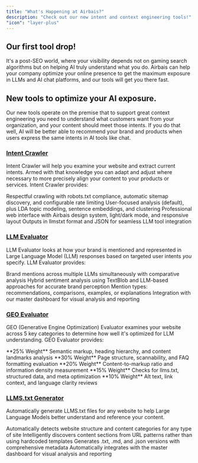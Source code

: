 ```yaml
---
title: "What's Happening at Airbais?"
description: "Check out our new intent and context engineering tools!"
"icon": "layer-plus"
---
```


## Our first tool drop!

It's a post-SEO world, where your visibility depends not on gaming search algorithms but on helping AI truly understand what you do. Airbais can help your company optimize your online presence to get the maximum exposure in LLMs and AI chat platforms, and our tools will get you there fast.

## New tools to optimize your AI exposure.

Our new tools operate on the premise that to support great context engineering you need to understand what customers want from your organization, and your content should meet those intents. If you do that well, AI will be better able to recommend your brand and products when users express the same intents in AI tools like chat.

### <a href="../intent-tools/intentcrawler">Intent Crawler</a>

Intent Crawler will help you examine your website and extract current intents. Armed with that knowledge you can adapt and adjust where necessary to more precisely align your content to your products or services. Intent Crawler provides:

<Accordion title="About Intent Crawler">
  <CardGroup cols={2}>
    <Card
      title="Intelligent Web Crawling"
      horizontal
      icon="user-magnifying-glass"
      color="#44ADFF"
    >
      Respectful crawling with robots.txt compliance, automatic sitemap
      discovery, and configurable rate limiting
    </Card>
    <Card
      title="Advanced Intent Discovery"
      horizontal
      icon="user-magnifying-glass"
      color="#44ADFF"
    >
      User-focused analysis (default), plus LDA topic modeling, sentence
      embeddings, and clustering
    </Card>
    <Card
      title="Modern Dashboard"
      horizontal
      icon="user-magnifying-glass"
      color="#44ADFF"
    >
      Professional web interface with Airbais design system, light/dark mode,
      and responsive layout
    </Card>
    <Card
      title="Structured Exports"
      horizontal
      icon="user-magnifying-glass"
      color="#44ADFF"
    >
      Outputs in llmstxt format and JSON for seamless LLM tool integration
    </Card>
  </CardGroup>
</Accordion>

### <a href="../intent-tools/llmevaluator">LLM Evaluator</a>

LLM Evaluator looks at how your brand is mentioned and represented in Large Language Model (LLM) responses based on targeted user intents _you_ specify. LLM Evaluator provides:

<Accordion title="About LLM Evaluator">
  <CardGroup cols={2}>
    <Card title="Multi-LLM Evaluation" horizontal icon="radar" color="#4FE3C1">
      Brand mentions across multiple LLMs simultaneously with comparative
      analysis
    </Card>
    <Card title="Sentiment Analysis" horizontal icon="radar" color="#4FE3C1">
      Hybrid sentiment analysis using TextBlob and LLM-based approaches for
      accurate brand perception
    </Card>
    <Card title="Context Detection" horizontal icon="radar" color="#4FE3C1">
      Mention types: recommendations, comparisons, examples, or explanations
    </Card>
    <Card title="Dashboard Integration" horizontal icon="radar" color="#4FE3C1">
      Integration with our master dashboard for visual analysis and reporting
    </Card>
  </CardGroup>
</Accordion>

### <a href="../intent-tools/geoevaluator">GEO Evaluator</a>

GEO (Generative Engine Optimization) Evaluator examines your website across 5 key categories to determine how well it's optimized for LLM understanding. GEO Evaluator provides:

<Accordion title="About GEO Evaluator">
  <CardGroup cols={2}>
    <Card
      title="Structural HTML"
      horizontal
      icon="magnifying-glass-chart"
      color="#FF5537"
    >
      **25% Weight** Semantic markup, heading hierarchy, and content landmarks
      analysis
    </Card>
    <Card
      title="Content Organization"
      horizontal
      icon="magnifying-glass-chart"
      color="#FF5537"
    >
      **30% Weight** Page structure, scannability, and FAQ formatting evaluation
    </Card>
    <Card
      title="Token Efficiency"
      horizontal
      icon="magnifying-glass-chart"
      color="#FF5537"
    >
      **20% Weight** Content-to-markup ratio and information density measurement
    </Card>
    <Card
      title="LLM Technical"
      horizontal
      icon="magnifying-glass-chart"
      color="#FF5537"
    >
      **15% Weight** Checks for llms.txt, structured data, and meta optimization
    </Card>
    <Card
      title="Accessibility"
      horizontal
      icon="magnifying-glass-chart"
      color="#FF5537"
    >
      **10% Weight** Alt text, link context, and language clarity reviews
    </Card>
  </CardGroup>
</Accordion>

### <a href="../intent-tools/llmstxtgenerator">LLMS.txt Generator</a>

Automatically generate LLMS.txt files for any website to help Large Language Models better understand and reference your content.

<Accordion title="About LLMS.txt Generator">
  <CardGroup cols={2}>
    <Card title="Universal Compatibility" icon="file-lines">
      Automatically detects website structure and content categories for any
      type of site
    </Card>
    <Card title="Dynamic Section Detection" icon="file-lines">
      Intelligently discovers content sections from URL patterns rather than
      using hardcoded templates
    </Card>
    <Card title="Multiple Output Formats" icon="file-lines">
      Generates .txt, .md, and .json versions with comprehensive metadata
    </Card>
    <Card title="Dashboard Integration" icon="file-lines">
      Automatically integrates with the master dashboard for visual analysis and
      reporting
    </Card>
  </CardGroup>
</Accordion>
